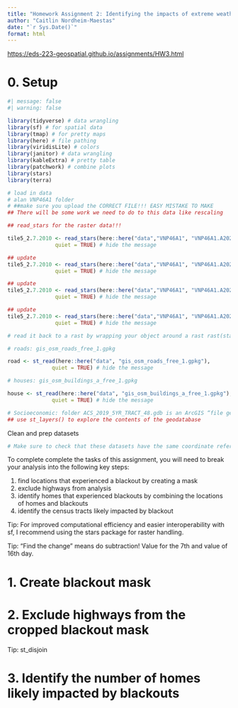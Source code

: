 ```yaml
---
title: "Homework Assignment 2: Identifying the impacts of extreme weather"
author: "Caitlin Nordheim-Maestas"
date: "`r Sys.Date()`"
format: html
---
```


<https://eds-223-geospatial.github.io/assignments/HW3.html>

# 0. Setup

```r
#| message: false
#| warning: false

library(tidyverse) # data wrangling
library(sf) # for spatial data
library(tmap) # for pretty maps
library(here) # file pathing
library(viridisLite) # colors
library(janitor) # data wrangling
library(kableExtra) # pretty table
library(patchwork) # combine plots
library(stars)
library(terra)

# load in data 
# alan VNP46A1 folder
# ##make sure you upload the CORRECT FILE!!! EASY MISTAKE TO MAKE
## There will be some work we need to do to this data like rescaling

## read_stars for the raster data!!!

tile5_2.7.2010 <- read_stars(here::here("data","VNP46A1", "VNP46A1.A2021038.h08v05.001.2021039064328.tif"),
               quiet = TRUE) # hide the message

## update
tile5_2.7.2010 <- read_stars(here::here("data","VNP46A1", "VNP46A1.A2021038.h08v05.001.2021039064328.tif"),
               quiet = TRUE) # hide the message

## update
tile5_2.7.2010 <- read_stars(here::here("data","VNP46A1", "VNP46A1.A2021038.h08v05.001.2021039064328.tif"),
               quiet = TRUE) # hide the message

## update
tile5_2.7.2010 <- read_stars(here::here("data","VNP46A1", "VNP46A1.A2021038.h08v05.001.2021039064328.tif"),
               quiet = TRUE) # hide the message

# read it back to a rast by wrapping your object around a rast rast(stars_object)

# roads: gis_osm_roads_free_1.gpkg

road <- st_read(here::here("data", "gis_osm_roads_free_1.gpkg"),
              quiet = TRUE) # hide the message

# houses: gis_osm_buildings_a_free_1.gpkg

house <- st_read(here::here("data", "gis_osm_buildings_a_free_1.gpkg"),
              quiet = TRUE) # hide the message

# Socioeconomic: folder ACS_2019_5YR_TRACT_48.gdb is an ArcGIS “file geodatabase”, a multi-file proprietary format that’s roughly analogous to a GeoPackage file
## use st_layers() to explore the contents of the geodatabase


```

Clean and prep datasets

```r
# Make sure to check that these datasets have the same coordinate reference systems! If not, transform them to match.
```

To complete complete the tasks of this assignment, you will need to break your analysis into the following key steps:

1. find locations that experienced a blackout by creating a mask
2. exclude highways from analysis
3. identify homes that experienced blackouts by combining the locations of homes and blackouts
4. identify the census tracts likely impacted by blackout

Tip: For improved computational efficiency and easier interoperability with sf, I recommend using the stars package for raster handling.

Tip: "Find the change" means do subtraction! Value for the 7th and value of 16th day.

# 1. Create blackout mask

# 2. Exclude highways from the cropped blackout mask

Tip: st_disjoin

# 3. Identify the number of homes likely impacted by blackouts



